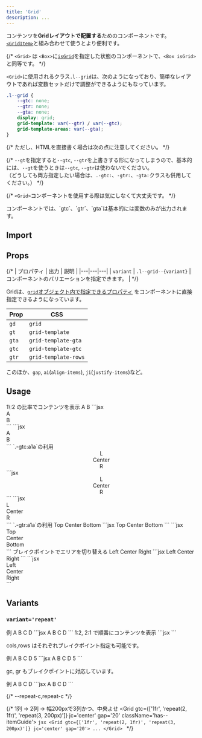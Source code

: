 ```yaml
---
title: 'Grid'
description: ...
---
```



コンテンツを**Gridレイアウトで配置する**ためのコンポーネントです。  
[`<GridItem>`](/ja/components/griditem/)と組み合わせて使うとより便利です。

{/* `<Grid>` は `<Box>`に[`isGrid`](/docs/layout-system/is-grid)を指定した状態のコンポーネントで、`<Box isGrid>`と同等です。 */}

`<Grid>`に使用されるクラス`.l--grid`は、次のようになっており、簡単なレイアウトであれば変数セットだけで調整ができるようにもなっています。

```css
.l--grid {
	--gtc: none;
	--gtr: none;
	--gta: none;
	display: grid;
	grid-template: var(--gtr) / var(--gtc);
	grid-template-areas: var(--gta);
}
```

{/* ただし、HTMLを直接書く場合は次の点に注意してください。 */}

{/* <Callout type='alert'>
`--gt`を指定すると`--gtc`, `--gtr`を上書きする形になってしまうので、基本的には、`--gt`を使うときは`--gtc`, `--gtr`は使わないでください。  
（どうしても両方指定したい場合は、`.-gtc:`、`-gtr:`、`-gta:`クラスも併用してください。）
</Callout> */}


{/* `<Grid>`コンポーネントを使用する際は気にしなくて大丈夫です。 */}

<Callout type='good'>
コンポーネントでは、`gtc`、`gtr`、`gta`は基本的には変数のみが出力されます。
</Callout>


## Import

<ImportCode component='Grid, GridItem' />


## Props

{/* | プロパティ | 出力 | 説明 |
|---|---|---|
| `variant` | <PropBadge type="attr">`.l--grid--{variant}`</PropBadge> | コンポーネントのバリエーションを指定できます。 | */}


Gridは、[`grid`オブジェクト内で指定できるプロパティ](/ja/props/css-props/#grid--flex) をコンポーネントに直接指定できるようになっています。

|Prop|CSS|
|---|---|
|`gd`|`grid`|
|`gt`|`grid-template`|
|`gta`|`grid-template-gta`|
|`gtc`|`grid-template-gtc`|
|`gtr`|`grid-template-rows`|


このほか、`gap`, `ai`(`align-items`), `ji`(`justify-items`)など。


## Usage

<Preview>
	<PreviewTitle>1\:2 の比率でコンテンツを表示</PreviewTitle>
	<PreviewArea resize p='20'>
		<Grid gtc='1fr 2fr'>
			<Box bgc='blue:10%'>A</Box>
			<Box bgc='purple:10%'>B</Box>
		</Grid>
	</PreviewArea>
	<PreviewCode slot='tab' label='JSX'>
		```jsx
		<Grid gtc='1fr 2fr'>
			<div>A</div>
			<div>B</div>
		</Grid>
		```
	</PreviewCode>
	<PreviewCode slot='tab' label='HTML'>
		```jsx
		<div class="l--grid" style="--gtc:1fr 2fr">
			<div>A</div>
			<div>B</div>
		</div>
		```
	</PreviewCode>
</Preview>


<Preview>
	<PreviewTitle>`.-gtc:a1a`の利用</PreviewTitle>
	<PreviewArea resize p='20'>
		<Grid gtc='a1a'>
			<Center p='box' bgc='base-2'>L</Center>
			<Center p='box' bgc='base-3'>Center</Center>
			<Center p='box' bgc='base-2'>R</Center>
		</Grid>
	</PreviewArea>
	<PreviewCode slot='tab' label='JSX'>
		```jsx
		<Grid gtc='a1a'>
			<Center p='box' bgc='base-2'>L</Center>
			<Center p='box' bgc='base-3'>Center</Center>
			<Center p='box' bgc='base-2'>R</Center>
		</Grid>
		```
	</PreviewCode>
	<PreviewCode slot='tab' label='HTML'>
		```jsx
		<div class="l--grid -gtc:a1a">
			<div class="l--center -p:box -bgc:base-2">L</div>
			<div class="l--center -p:box -bgc:base-3">Center</div>
			<div class="l--center -p:box -bgc:base-2">R</div>
		</div>
		```
	</PreviewCode>
</Preview>

<Preview>
	<PreviewTitle>`.-gtr:a1a`の利用</PreviewTitle>
	<PreviewArea resize p='20'>
		<Grid gtr='a1a' minH='15rem'>
			<Box p='box' bgc='base-2'>Top</Box>
			<Box p='box' bgc='base-3'>Center</Box>
			<Box p='box' bgc='base-2'>Bottom</Box>
		</Grid>
	</PreviewArea>
	<PreviewCode slot='tab' label='JSX'>
		```jsx
		<Grid gtr='a1a' minH='15rem'>
			<Box p='box' bgc='base-2'>Top</Box>
			<Box p='box' bgc='base-3'>Center</Box>
			<Box p='box' bgc='base-2'>Bottom</Box>
		</Grid>
		```
	</PreviewCode>
	<PreviewCode slot='tab' label='HTML'>
		```jsx
		<div class="l--grid -gtr:a1a">
			<div class="l--box -p:box -bgc:base-2">Top</div>
			<div class="l--box -p:box -bgc:base-3">Center</div>
			<div class="l--box -p:box -bgc:base-2">Bottom</div>
		</div>
		```
	</PreviewCode>
</Preview>


<Preview>
	<PreviewTitle>ブレイクポイントでエリアを切り替える</PreviewTitle>
	<PreviewArea resize p='20'>
		<Grid
			gap='20'
			gtc={['1fr 1fr', '8em 1fr 8em']}
			gta={[
				`'main main' 'left right'`,
				`'left main right'`
			]}
		>
			<GridItem ga='left' p='20' bgc='base-3'>Left</GridItem>
			<GridItem ga='main' p='20' bgc='base-2'>Center</GridItem>
			<GridItem ga='right' p='20' bgc='base-3'>Right</GridItem>
		</Grid>
	</PreviewArea>
	<PreviewCode slot='tab' label='JSX'>
		```jsx
		<Grid
			gap='20'
			gtc={['1fr 1fr', '8em 1fr 8em']}
			gta={[
				`'main main' 'left right'`,
				`'left main right'`
			]}
		>
			<GridItem ga='left' p='20'>Left</GridItem>
			<GridItem ga='main' p='20'>Center</GridItem>
			<GridItem ga='right' p='20'>Right</GridItem>
		</Grid>
		```
	</PreviewCode>
	<PreviewCode slot='tab' label='HTML'>
		```jsx
		<div
			class="l--grid -gta@sm -gtc@sm -gap:20"
			style="--gta:'main main' 'left right';--sm-gta:'left main right';--gtc:1fr 1fr;--sm-gtc:8em 1fr 8em"
		>
			<div class="-p:20 -ga:" style="--ga:left">Left</div>
			<div class="-p:20 -ga:" style="--ga:main">Center</div>
			<div class="-p:20 -ga:" style="--ga:right">Right</div>
		</div>
		```
	</PreviewCode>
</Preview>


<br />


## Variants


### `variant='repeat'`

<Preview>
	<PreviewTitle>例</PreviewTitle>
	<PreviewArea resize p='20'>
		<Grid variant='repeat' cols='4' rows='4' minH='15rem'>
			<GridItem gc='1 / 3' gr='1 / 4' p='20' bgc='blue:25%'>A</GridItem>
			<GridItem gc='3 / 5' gr='2 / 5' p='20' bgc='green:25%'>B</GridItem>
			<GridItem gc='3 / 5' gr='1' p='20' bgc='red:25%'>C</GridItem>
			<GridItem gc='1 / 3' gr='4' p='20' bgc='red:25%'>D</GridItem>
		</Grid>
	</PreviewArea>
	<PreviewCode>
		```jsx
		<Grid variant='repeat' cols='4' rows='4' minH='15rem'>
			<GridItem gc='1 / 3' gr='1 / 4' p='20' bgc='blue:25%'>A</GridItem>
			<GridItem gc='3 / 5' gr='2 / 5' p='20' bgc='green:25%'>B</GridItem>
			<GridItem gc='3 / 5' gr='1' p='20' bgc='red:25%'>C</GridItem>
			<GridItem gc='1 / 3' gr='4' p='20' bgc='red:25%'>D</GridItem>
		</Grid>
		```
	</PreviewCode>
</Preview>

<Preview>
	<PreviewTitle>
		1:2, 2:1 で順番にコンテンツを表示
	</PreviewTitle>
	<PreviewArea resize p='20'>
		<Grid variant='repeat' cols='3' gap='10'>
			<GridItem px='20' bgc='base-2'></GridItem>
			<GridItem px='20' bgc='base-3' gc='span 2'><DammyText /></GridItem>
			<GridItem px='20' bgc='base-3' gc='span 2'><DammyText length='l'/></GridItem>
			<GridItem px='20' bgc='base-2'></GridItem>
		</Grid>
	</PreviewArea>
	<PreviewCode>
		```jsx
		<Grid variant='repeat' cols='3' gap='10'>
			<GridItem px='20' bgc='base-2'></GridItem>
			<GridItem px='20' bgc='base-3' gc='span 2'><DammyText /></GridItem>
			<GridItem px='20' bgc='base-3' gc='span 2'><DammyText length='l'/></GridItem>
			<GridItem px='20' bgc='base-2'></GridItem>
		</Grid>
		```
	</PreviewCode>
</Preview>


cols,rows はそれぞれブレイクポイント指定も可能です。

<Preview>
	<PreviewTitle>例</PreviewTitle>
	<PreviewArea resize p='20'>
		<Grid variant='repeat' cols={['4','6','8']} rows='4'>
			<GridItem gc='1 / -1' p='20' bgc='purple:25%'>A</GridItem>
			<GridItem gr='2 / 4' p='20' bgc='blue:25%'>B</GridItem>
			<GridItem gc='2 / -2' gr='2 / 4' p='20' bgc='green:25%'>C</GridItem>
			<GridItem gr='2 / 4' p='20' bgc='blue:25%'>D</GridItem>
			<GridItem gc='1 / -1' gre='-1' p='20' bgc='purple:25%'>5</GridItem>
		</Grid>
	</PreviewArea>
	<PreviewCode>
		```jsx
		<Grid variant='repeat' cols={['4','6','8']} rows='4'>
			<GridItem gc='1 / -1' p='20' bgc='purple:25%'>A</GridItem>
			<GridItem gr='2 / 4' p='20' bgc='blue:25%'>B</GridItem>
			<GridItem gc='2 / -2' gr='2 / 4' p='20' bgc='green:25%'>C</GridItem>
			<GridItem gr='2 / 4' p='20' bgc='blue:25%'>D</GridItem>
			<GridItem gc='1 / -1' gre='-1' p='20' bgc='purple:25%'>5</GridItem>
		</Grid>
		```
	</PreviewCode>
</Preview>

gc, gr もブレイクポイントに対応しています。

<Preview>
	<PreviewTitle>例</PreviewTitle>
	<PreviewArea resize p='20'>
		<Grid variant='repeat' cols='3' rows='3'>
			<GridItem gc={['1 / -1','1 / 3']} gr={['1 / -2','1 / -1']} p='box:s' bgc='base-3'>
				<Box aspect='16/9'>A</Box>
			</GridItem>
			<GridItem gc={['1', '3 / -1']} gr={['3','1']} p='box:s' bgc='green:25%'>B</GridItem>
			<GridItem gc={['2', '3 / -1']} gr={['3','2']} p='box:s' bgc='blue:25%'>C</GridItem>
			<GridItem gc={['3', '3 / -1']} gr={['3','3']} p='box:s' bgc='red:25%'>D</GridItem>
		</Grid>
	</PreviewArea>
	<PreviewCode>
		```jsx
		<Grid variant='repeat' cols='3' rows='3'>
			<GridItem gc={['1 / -1','1 / 3']} gr={['1 / -2','1 / -1']} p='box:s' bgc='base-3'>
				<Box aspect='16/9'>A</Box>
			</GridItem>
			<GridItem gc={['1', '3 / -1']} gr={['3','1']} p='box:s' bgc='green:25%'>B</GridItem>
			<GridItem gc={['2', '3 / -1']} gr={['3','2']} p='box:s' bgc='blue:25%'>C</GridItem>
			<GridItem gc={['3', '3 / -1']} gr={['3','3']} p='box:s' bgc='red:25%'>D</GridItem>
		</Grid>
		```
	</PreviewCode>
</Preview>




{/* --repeat-c,repeat-c */}

{/* <Preview>
	<PreviewTitle>1列 → 2列 → 幅200pxで3列かつ、中央よせ</PreviewTitle>
	<PreviewArea resize p='20'>
		<Grid gtc={['1fr', 'repeat(2, 1fr)', 'repeat(3, 200px)']} jc='center' gap='20' className='has--itemGuide'>
			<DammyText/>
			<DammyText/>
			<DammyText/>
			<DammyText/>
			<DammyText/>
			<DammyText/>
		</Grid>
	</PreviewArea>
	<PreviewCode>
	```jsx
	<Grid gtc={['1fr', 'repeat(2, 1fr)', 'repeat(3, 200px)']} jc='center' gap='20'>
		...
	</Grid>
	```
	</PreviewCode>
</Preview> */}
